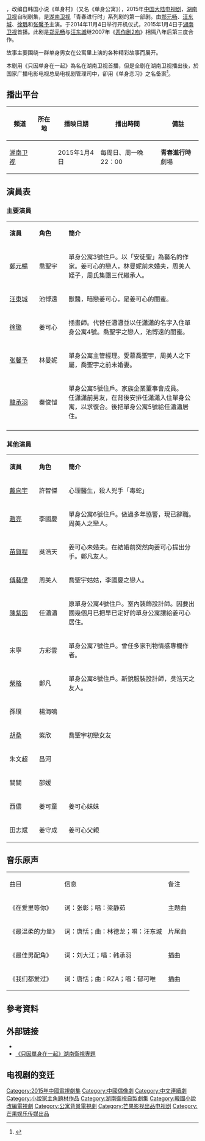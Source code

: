 {{Infobox Television
| show_name            = 只因单身在一起
| original_name        = '''{{lang|en|Singles Villa}}'''
| image                = 只因单身在一起.jpg
| caption              = 
| show_name_2          =
| genre                = [[现代|现代]]、[[爱情|爱情]]
| format               = 
| creator              = 韩国小说《单身村》
| developer            = 
| writer               = 崔允娇
| director             = 尹相皓
| creative_director    = 
| presenter            =   
| starring             =[[郑元畅|郑元畅]]、[[汪东城|汪东城]]<br>[[徐璐|徐璐]]、[[张馨予|张馨予]]
| judges               = 
| voices               = 
| narrated             = 
| theme_music          = [[梁静茹|梁静茹]]《在爱裡等你》<br>[[汪东城|汪东城]]《最温柔的力量》
| opentheme            = 
| endtheme             = 
| composer             =
| interlude            = [[郁可唯|郁可唯]]《我们都爱过》<br>[[韩承羽|韩承羽]]《最佳男配角》
| country              = {{CHNML}}
| language             = [[普通話|普通話]]
| num_seasons          = <!-- or num_series -->
| num_episodes         = 24集
| list_episodes        = 
| slogan               = 
| executive_producer   = 
| supervising_producer =
| producer             = 
| editor               = 
| location             = [[湖南省|湖南省]]
| cinematography       =
| camera               =
| runtime              = 
| company              = [[湖南卫视|湖南芒果娱乐有限公司]]<br>{{KOR}} Aura Media
| distributor          = [[湖南卫视|湖南卫视]]
| channel              = [[湖南卫视|湖南卫视]]
| picture_format       = 
| audio_format         = 
| first_run            = {{CHNML}} 
| first_aired          = {{start date|2015|01|04}}
| last_aired           = {{end date|2015|02|09}}
| status               = 
| preceded_by          = 
| followed_by          = 
| related              =
| website              = 
| production_website   = 
| imdb_id              = 5053036
}}
{{engname|《只因单身在一起》|Singles Villa}}，改编自韩国小说《单身村》（又名《单身公寓》），2015年[[中国大陆电视剧列表_(2015年)|中国大陆电视剧]]，[[湖南卫视|湖南卫视]]自制剧集，是[[湖南卫视|湖南卫视]]「青春进行时」系列剧的第一部剧。由[[郑元畅|郑元畅]]、[[汪东城|汪东城]]、[[徐璐|徐璐]]和[[张馨予|张馨予]]主演。于2014年11月4日举行开机仪式，2015年1月4日于[[湖南卫视|湖南卫视]]首播。此剧是[[郑元畅|郑元畅]]与[[汪东城|汪东城]]继2007年《[[恶作剧2吻|恶作剧2吻]]》相隔八年后第三度合作。

故事主要围绕一群单身男女在公寓里上演的各种精彩故事而展开。

本剧用《只因单身在一起》為名在湖南卫视首播，但是全剧在湖南卫视播出後，於国家广播电影电视总局电视剧管理司中，卻用《单身恋习》之名备案<REF>
{{Cite web |url=http://dsj.sarft.gov.cn/tims/site/views/include/quickSearch/checkBlueprint/result.shanty?ids=014c31a185d4774f4028e4a04b6cd4a3 |title=《单身恋习》电视剧拍摄制作备案公示表 |access-date=2015-09-21 |archive-url=https://web.archive.org/web/20160304225533/http://dsj.sarft.gov.cn/tims/site/views/include/quickSearch/checkBlueprint/result.shanty?ids=014c31a185d4774f4028e4a04b6cd4a3 |archive-date=2016-03-04 |dead-url=yes }}
</REF>。

==播出平台==
{| class="wikitable" style="text-align:center"
|- 
!頻道||所在地||播映日期||播出時間||備註
|- 
|[[湖南卫视|湖南卫视]]||rowspan=1|{{CHNML}}|| 2015年1月4日||每周日、周一晚22：00||'''青春進行時'''劇場
|}

==演員表==
=== 主要演員 === 
{|class="wikitable " width="65%"
|- style="background:cornflowerblue; color:white" align=center
|style="width:10%"|'''演員'''||style="width:10%"|'''角色'''||style="width:45%"|'''簡介'''
|-
|[[鄭元暢|鄭元暢]]||喬聖宇||單身公寓3號住戶。以「安徒聖」為藝名的作家。姜可心的戀人，林曼妮前未婚夫，周美人姪子，周氏集團三代繼承人。
|-
|[[汪東城|汪東城]]||池博遠||獸醫，暗戀姜可心，是姜可心的閨蜜。
|-
|[[徐璐|徐璐]]||姜可心||插畫師。代替任瀟瀟並以任瀟瀟的名字入住單身公寓4號。喬聖宇之戀人，池博遠的閨蜜。
|-
|[[张馨予|张馨予]]||林曼妮||單身公寓主管經理。愛慕喬聖宇，周美人之下屬，喬聖宇之前未婚妻。
|-
|[[韓承羽|韓承羽]]||秦俊愷||單身公寓5號住戶。家族企業董事會成員。<br />任瀟瀟前男友，在背後安排任瀟瀟入住單身公寓，以求復合。後把單身公寓5號給任瀟瀟居住。
|-
|}

=== 其他演員 ===
{|class="wikitable " width="65%"
|- style="background:cornflowerblue; color:white" align=center
|style="width:10%"|'''演員'''||style="width:10%"|'''角色'''||style="width:45%"|'''簡介'''
|-
|[[戴向宇|戴向宇]]||許智傑||心理醫生，殺人兇手「毒蛇」
|-
|[[趙亮_(演員)|趙亮]]||李國慶||單身公寓6號住戶。做過多年協警，現已辭職。周美人之戀人。
|-
|[[苗賀程|苗賀程]]||吳浩天||姜可心未婚夫。在結婚前突然向姜可心提出分手。鄭凡友人。
|-
|[[傅藝偉|傅藝偉]]||周美人 ||喬聖宇姑姑，李國慶之戀人。
|-
|[[陳紫函|陳紫函]]||任瀟瀟||原單身公寓4號住戶。室內裝飾設計師。因要出國幾個月已把早已定好的單身公寓讓給姜可心居住。
|-
|宋寧  ||方彩雲||單身公寓7號住戶。曾任多家刊物情感專欄作者。
|-
|[[柴格|柴格]]||鄭凡||單身公寓8號住戶。新銳服裝設計師，吳浩天之友人。
|-
|孫璞||楊海鳴||
|-
|[[胡桑|胡桑]]||紫欣||喬聖宇初戀女友
|-
|朱文超||昌河||
|-
|關關||邵媛||
|-
|西儂||姜可童||姜可心妹妹
|-
|田志斌||姜守成||姜可心父親
|}

==音乐原声==
{|class="wikitable" style="width:70%" style="font-size:100%;"
|- style="width:100%; background:cornflowerblue; color:snow" align=center	
|曲目||信息||备注
|-
|《在爱里等你》	||词：张彰；唱：梁静茹||主题曲
|-
|《最温柔的力量》||词：唐恬；曲：林德龙；唱：汪东城||片尾曲
|-
|《最佳男配角》	||词：刘大江；唱：韩承羽||插曲
|-
|《我们都爱过》	||词：唐恬；曲：RZA；唱：郁可唯||插曲
|}
==參考資料==
{{reflist}}

== 外部链接 ==
* {{Sinaweibo|5248303153|《只因單身在一起》}}
*[http://www.hunantv.com/v/2/101595/ 《只因單身在一起》湖南衛視專題] {{Wayback|url=http://www.hunantv.com/v/2/101595/ |date=20151016151243 }}

== 电视剧的变迁 ==
{{電視節目的變遷
|電視台={{CHNML}} [[湖南卫视|湖南卫视]]
|播放檔次=青春进行时 每周日、周一 22:00-24:00 两集连播
|節目名稱=只因单身在一起<br>（2015年1月4日－2月9日）
|上一節目=[[美人制造|美人制造]]<br>（2014年9月7日－12月21日）
|下一節目=[[相爱穿梭千年|相爱穿梭千年]]<br>（2015年2月15日－3月23日）
}}
{{湖南卫视电视剧}}
{{DEFAULTSORT:Z只}}
[[Category:2015年中國電視劇集|Category:2015年中國電視劇集]]
[[Category:中國偶像劇|Category:中國偶像劇]]
[[Category:中文連續劇|Category:中文連續劇]]
[[Category:小說家主角題材作品|Category:小說家主角題材作品]]
[[Category:湖南衛視自製劇集|Category:湖南衛視自製劇集]]
[[Category:韓國小說改編電視劇|Category:韓國小說改編電視劇]]
[[Category:公寓背景電視劇|Category:公寓背景電視劇]]
[[Category:芒果影视出品电视剧|Category:芒果影视出品电视剧]]
[[Category:芒果娱乐传媒出品|Category:芒果娱乐传媒出品]]